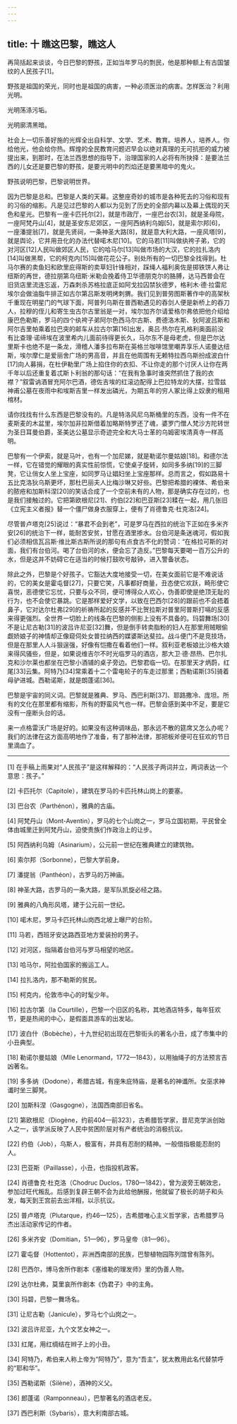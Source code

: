 ```yaml
---
---
---
```

title: 十 瞧这巴黎，瞧这人
---




再简括起来谈谈，今日巴黎的野孩，正如当年罗马的剽民，他是那种额上有古国皱纹的人民孩子[1]。

野孩是祖国的荣光，同时也是祖国的病害，一种必须医治的病害。怎样医治？利用光明。

光明荡涤污垢。

光明廓清黑暗。

社会上一切乐善好施的光辉全出自科学、文学、艺术、教育。培养人，培养人。你给他光，他会给你热。辉煌的全民教育问题迟早会以绝对真理的无可抗拒的威力被提出来，到那时，在法兰西思想的指导下，治理国家的人必将有所抉择：是要法兰西的儿女还是要巴黎的野孩，是要光明中的烈焰还是要黑暗中的鬼火。

野孩说明巴黎，巴黎说明世界。

因为巴黎是总和。巴黎是人类的天幕。这整座奇妙的城市是各种死去的习俗和现有的习俗的缩影。凡是见过巴黎的人都以为见到了历史的全部内幕以及幕上偶现的天色和星光。巴黎有一座卡匹托尔[2]，就是市政厅，一座巴台农[3]，就是圣母院，一座阿梵丹山[4]，就是圣安东尼郊区，一座阿西纳利乌姆[5]，就是索尔邦[6]，一座潘提翁[7]，就是先贤祠，一条神圣大路[8]，就是意大利大路，一座风塔[9]，就是舆论，它并用丑化的办法代替喏木尼[10]。它的马若[11]叫做纨袴子弟，它的对河区[12]人民叫做郊区人民，它的哈马尔[13]叫做市场的大汉，它的拉扎洛内[14]叫做黑帮，它的柯克内[15]叫做花花公子。别处所有的一切巴黎全找得到。杜马尔赛的卖鱼妇和欧里庇得斯的卖草妇针锋相对，踩绳人福利奥佐是掷铁饼人弗让纽斯的再世，德拉朋第乌纽斯·米勒会挽着侍卫华德朋克尔的胳膊，达马西普会在旧货店里流连忘返，万森刺杀苏格拉底正如阿戈拉囚禁狄德罗，格利木·德·拉雷尼埃尔会做油脂牛排正如古尔第吕斯发明烤刺猬。我们见到普劳图斯著作中的高架秋千重现在明星门的气球下面，阿普列乌斯在普西勒遇见的吞剑人便是新桥上的吞刀人，拉穆的侄儿和寄生虫古尔古里翁是一对，埃尔加齐尔请爱格尔弗依把他介绍给康巴色勒斯，罗马的四个纨袴子弟阿尔色西马尔古斯、费德洛木斯、狄阿波吕斯和阿尔吉里帕乘着拉巴突的邮车从拉古尔第[16]出发，奥吕·热尔在孔格利奥面前没有比查理·诺缔埃在波里希内儿面前待得更长久，马尔东不是母老虎，但是巴尔达里斯卡也绝不是一条龙，滑稽人潘多拉布斯在英格兰咖啡馆里嘲弄享乐人诺曼达纽斯，埃尔摩仁是爱丽舍广场的男高音，并且在他周围有无赖特拉西乌斯扮成波白什[17]向人募捐，在杜伊勒里广场上掐住你的衣扣、不让你走的那个讨厌人让你在两千年以后还重复着忒斯卜利翁的那句话：“在我有急事时谁突然抓住了我的衣襟？”叙雷讷酒冒充阿尔巴酒，德佐吉埃的红滚边配得上巴拉特龙的大摆，拉雪兹神甫公墓在夜雨中和埃斯吉里一样发出磷光，为期五年的穷人冢比得上奴隶的租用棺材。

请你找找有什么东西是巴黎没有的。凡是特洛风尼乌斯桶里的东西，没有一件不在麦斯麦的木盆里，埃尔加非拉斯借着加略斯特罗还了魂，婆罗门僧人梵沙方陀转世为圣日耳曼伯爵，圣美达公墓显示奇迹完全和大马士革的乌姆密埃清真寺一样高明。

巴黎有一个伊索，就是马叶，也有一个加尼娣，就是勒诺尔曼姑娘[18]。和德尔法一样，它在错觉的耀眼的真实性前惊慌，它使桌子旋转，如同多多纳[19]的三脚凳，它让俏女人坐上宝座，如同罗马让娼妇坐上宝座那样。总而言之，假如路易十五比克洛狄乌斯更坏，那杜巴丽夫人比梅沙琳又好些。巴黎把希腊的裸体、希伯来的脓疮和加斯科涅[20]的笑话合成了一个空前未有的人物，那是确实存在过的，也是我们接触过的。它把第欧根尼[21]、约伯[22]和巴亚斯[23]糅在一起，用几张旧《立宪主义者报》替一个僵尸做身衣服穿上，便有了肖德鲁克·杜克洛[24]。

尽管普卢塔克[25]说过：“暴君不会到老”，可是罗马在西拉的统治下正如在多米齐安[26]的统治下一样，能耐苦安贫，甘愿在酒里掺水。台伯河是条迷魂河，假如我们必须相信瓦吕斯·维比斯古斯所说的那句有点食古不化的赞词：“在格拉可斯的对面，我们有台伯河。喝了台伯河的水，便会忘了造反。”巴黎每天要喝一百万公升的水，但是这并不妨碍它在适当的时候打鼓吹号敲钟，进入警备状态。

除此之外，巴黎是个好孩子。它豁达大度地接受一切，在美女面前它是不难说话的，它的美女是霍屯督[27]，只要它笑，凡事都好商量，丑态使它欢跃，畸形使它喜悦，恶德使它忘忧，只要与众不同，便可博得众人欢心，伪善即使是绝顶无耻的行为，也不会使它暴跳。它是那样爱好文学，以致在巴西尔[28]的跟前也不会捂着鼻子，它对达尔杜弗[29]的祈祷所起的反感并不比贺拉斯对普里阿普斯打嗝的反感来得更强烈。全世界一切脸上的线条在巴黎的侧影上没有不具备的。玛碧舞场[30]不是让尼古勒[31]的波吕许尼亚[32]舞，但是倒手转卖脂粉的妇人在那里用贼眼偷觑娇娘子的神情却正像窥伺处女普拉纳西的媒婆斯达斐拉。战斗便门不是竞技场，但是在那里人人斗狠逞强，好像有恺撒在看着他们一样。叙利亚老板娘比沙格大娘来得风骚些，但是，如果说维吉尔不时光临罗马的酒店，那大卫·德·昂热、巴尔扎克和沙尔莱也都坐在巴黎小酒铺的桌子旁边。巴黎君临一切。在那里天才炳蔚，红尾[33]云集。阿特乃[34]常乘着十二个雷电轮子的车走过那里；西勒诺斯[35]骑着母驴进城。西勒诺斯，就是朗蓬诺[36]。

巴黎是宇宙的同义词。巴黎就是雅典、罗马、西巴利斯[37]、耶路撒冷、庞坦。所有的文化在那里都有缩影，所有的野蛮风气也一样。巴黎会感到美中不足，要是它没有一座断头台的话。

来一点格雷沃广场是好的。如果没有这种调味品，那永远不散的筵席又怎么办呢？我们的法律在这方面高明地作了准备，有了那种法律，那把板斧便可在狂欢的节日里滴血了。



* * *



[1] 在手稿上雨果对“人民孩子”是这样解释的：“人民孩子两词并立，两词表达一个意思：孩子。”

[2] 卡匹托尔（Capitole），建筑在罗马的卡匹托林山岗上的要塞。

[3] 巴台农（Parthénon），雅典的古庙。

[4] 阿梵丹山（Mont-Aventin），罗马的七个山岗之一，罗马立国初期，平民曾全体由城里迁到阿梵丹山，迫使贵族们作政治上的让步。

[5] 阿西纳利乌姆（Asinarium），公元前一世纪在雅典建立的建筑物。

[6] 索尔邦（Sorbonne），巴黎大学前身。

[7] 潘提翁（Panthéon），古罗马的万神庙。

[8] 神圣大路，古罗马的一条大路，是军队凯旋必经之路。

[9] 雅典的八角形风塔，建于公元前一世纪。

[10] 喏木尼，罗马卡匹托林山岗西北坡上曝尸的台阶。

[11] 马若，西班牙安达路西亚地方爱装扮的男子。

[12] 对河区，指隔着台伯河与罗马相望的地区。

[13] 哈马尔，阿拉伯国家的搬运工人。

[14] 拉扎洛内，那不勒斯的贫民。

[15] 柯克内，伦敦市中心的时髦少年。

[16] 拉古尔第（la Courtille），巴黎一个旧区的名称，其地酒店特多，每年狂欢节，更是热闹的中心，是假面具游车的出发站。

[17] 波白什（Bobèche），十九世纪初出现在巴黎街头的著名小丑，成了市集中的小丑典型。

[18] 勒诺尔曼姑娘（Mlle Lenormand，1772—1843），以用抽绳子的方法预言吉凶著名。

[19] 多多纳（Dodone），希腊古城，有座朱庇特庙，是著名的神谶所。女巫求神谶时坐三脚凳。

[20] 加斯科涅（Gasgogne），法国西南部旧省名。

[21] 第欧根尼（Diogène，约前404—前323），古希腊哲学家，昔尼克学派创始人之一，该学派反映了人民中贫困阶层对有产者统治的消极抗议。

[22] 约伯（Job），乌斯人，极富有，并具有忍耐的精神。一般借指极能忍耐的人。

[23] 巴亚斯（Paillasse），小丑，也指投机政客。

[24] 肖德鲁克·杜克洛（Chodruc Duclos，1780—1842），曾为波旁王朝效忠，参加过旺代叛乱。后感到复辟王朝不会为此给他酬报，他就留了极长的胡子和头发，每天到王宫前去出洋相，以示抗议。

[25] 普卢塔克（Plutarque，约46—125），古希腊唯心主义哲学家，古希腊罗马杰出活动家传记的作者。

[26] 多米齐安（Domitian，51—96），罗马皇帝（81—96）。

[27] 霍屯督（Hottentot），非洲西南部的民族，巴黎植物园陈列馆曾有陈列。

[28] 巴西尔，博马舍所作剧本《塞维勒的理发师》里的伪善人物。

[29] 达尔杜弗，莫里哀所作剧本《伪君子》中的主角。

[30] 玛碧，巴黎一舞场名。

[31] 让尼古勒（Janicule），罗马七个山岗之一。

[32] 波吕许尼亚，九个文艺女神之一。

[33] 红尾，用红绸结在辫子上的小丑。

[34] 阿特乃，希伯来人称上帝为“阿特乃”，意为“吾主”，犹太教用此名代替禁呼的“耶和华”。

[35] 西勒诺斯（Silène），酒神的义父。

[36] 郎蓬诺（Ramponneau），巴黎著名的酒店老反。

[37] 西巴利斯（Sybaris），意大利南部古城。